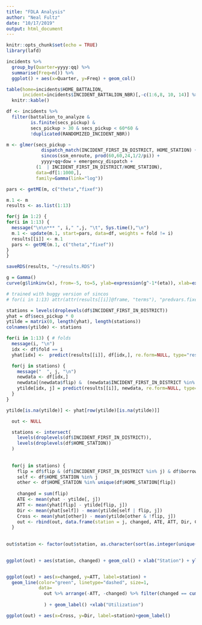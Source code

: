 ```yaml
---
title: "FDLA Analysis"
author: "Neal Fultz"
date: "10/17/2019"
output: html_document
---
```


```r
knitr::opts_chunk$set(echo = TRUE)
library(lafd)
```



```r
incidents %>% 
  group_by(Quarter=yyyy:qq) %>% 
  summarise(Freq=n()) %>% 
  ggplot() + aes(x=Quarter, y=Freq) + geom_col()
```


```r
table(home=incidents$HOME_BATTALION, 
      incident=incidents$INCIDENT_BATTALION_NBR)[,-c(1:6,8, 10, 14)] %>% 
  knitr::kable()

```

```r
df <- incidents %>% 
  filter(battalion_to_analyze & 
         is.finite(secs_pickup) & 
         secs_pickup > 30 & secs_pickup < 60*60 &
         !duplicated(RANDOMIZED_INCIDENT_NBR))

m <- glmer(secs_pickup ~ 
             dispatch_match(INCIDENT_FIRST_IN_DISTRICT, HOME_STATION) +
             sincos(ssm_enroute, prod(60,60,24,1/2/pi)) +
             yyyy+qq+dow + emergency_dispatch +
           (1  | INCIDENT_FIRST_IN_DISTRICT/HOME_STATION), 
           data=df[1:1000,], 
           family=Gamma(link="log"))

pars <- getME(m, c("theta","fixef"))

m.1 <- m
results <- as.list(1:13)

for(j in 1:2) {
for(i in 1:13) {
  message("\n\n*** ", i," ",j, "\t", Sys.time(),"\n")
  m.1 <- update(m.1, start=pars, data=df, weights = fold != i)
  results[[i]] <- m.1
  pars <- getME(m.1, c("theta","fixef"))
}
}

saveRDS(results, "~/results.RDS")
```





```r
g = Gamma()
curve(g$linkinv(x), from=-5, to=5, ylab=expression(g^-1*(eta)), xlab=expression(eta))
```

```r
# trained with buggy version of sincos
# for(i in 1:13) attr(attr(results[[i]]@frame, "terms"), "predvars.fixed")[[4]][[3]] <- NULL
```

```r
stations = levels(droplevels(df$INCIDENT_FIRST_IN_DISTRICT))
yhat = df$secs_pickup * 0
ytilde = matrix(0, length(yhat), length(stations))
colnames(ytilde) <- stations

for(i in 1:13) { # folds
  message(i, "\n")
  idx <- df$fold == i
  yhat[idx] <-  predict(results[[i]], df[idx,], re.form=NULL, type="response", allow.new.levels=TRUE)

  for(j in stations) {
    message("  ", j, "\n")
    newdata <- df[idx,]
    newdata[(newdata$flip) &  (newdata$INCIDENT_FIRST_IN_DISTRICT %in% j), "HOME_STATION"] <- j
    ytilde[idx, j] = predict(results[[i]], newdata, re.form=NULL, type="response", allow.new.levels=TRUE)
  }
}

ytilde[is.na(ytilde)] <- yhat[row(ytilde)[is.na(ytilde)]]


```

```r

  out <- NULL

  stations <- intersect( 
    levels(droplevels(df$INCIDENT_FIRST_IN_DISTRICT)),
    levels(droplevels(df$HOME_STATION))
  )
  
  
  for(j in stations) {
    flip = df$flip & (df$INCIDENT_FIRST_IN_DISTRICT %in% j) & df$borrowed
    self <- df$HOME_STATION %in% j
    other <- df$HOME_STATION %in% unique(df$HOME_STATION[flip])
    
    changed = sum(flip)
    ATE <- mean(yhat - ytilde[, j])
    ATT <- mean(yhat[flip] - ytilde[flip, j])
    Dir <- mean(yhat[self]) - mean(ytilde[self | flip, j])
    Cross <- mean(yhat[other]) - mean(ytilde[other & !flip, j])
    out <- rbind(out, data.frame(station = j, changed, ATE, ATT, Dir, Cross, stringsAsFactors = FALSE), stringsAsFactors=FALSE)
  }
  
  
out$station <- factor(out$station, as.character(sort(as.integer(unique(out$station))))  )
  
```


```r
ggplot(out) + aes(station, changed) + geom_col() + xlab("Station") + ylab("Utilization")


ggplot(out) + aes(x=changed, y=ATT, label=station) + 
  geom_line(color="green", linetype="dashed", size=1, 
            data=
              out %>% arrange(-ATT, -changed) %>% filter(changed == cummax(changed))
              
              ) + geom_label() +xlab("Utilization")

ggplot(out) + aes(x=Cross, y=Dir, label=station)+geom_label()

```
